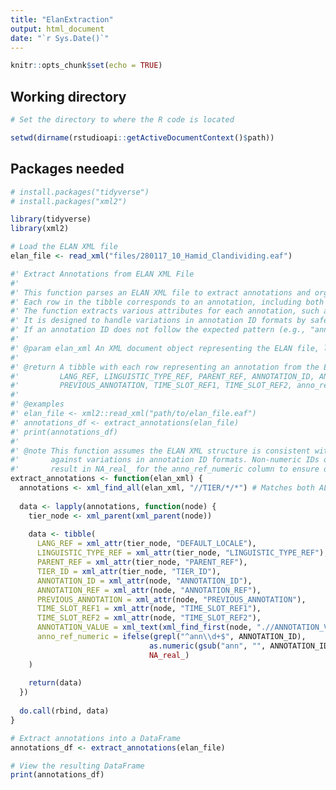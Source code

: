 ```yaml
---
title: "ElanExtraction"
output: html_document
date: "`r Sys.Date()`"
---
```


```r
knitr::opts_chunk$set(echo = TRUE)
```



## Working directory

```r
# Set the directory to where the R code is located 

setwd(dirname(rstudioapi::getActiveDocumentContext()$path))

```

## Packages needed 

```r
# install.packages("tidyverse")
# install.packages("xml2")

library(tidyverse)
library(xml2)

```

```r
# Load the ELAN XML file
elan_file <- read_xml("files/280117_10_Hamid_Clandividing.eaf")

#' Extract Annotations from ELAN XML File
#'
#' This function parses an ELAN XML file to extract annotations and organize them into a tibble (DataFrame).
#' Each row in the tibble corresponds to an annotation, including both ALIGNABLE_ANNOTATION and REF_ANNOTATION types.
#' The function extracts various attributes for each annotation, such as linguistic references, annotation IDs, and time slots.
#' It is designed to handle variations in annotation ID formats by safely converting string IDs to numeric where applicable.
#' If an annotation ID does not follow the expected pattern (e.g., "ann" followed by digits), it avoids conversion to prevent coercion warnings.
#'
#' @param elan_xml An XML document object representing the ELAN file, loaded using xml2::read_xml().
#'
#' @return A tibble with each row representing an annotation from the ELAN file and columns for:
#'         LANG_REF, LINGUISTIC_TYPE_REF, PARENT_REF, ANNOTATION_ID, ANNOTATION_REF, ANNOTATION_VALUE,
#'         PREVIOUS_ANNOTATION, TIME_SLOT_REF1, TIME_SLOT_REF2, anno_ref_numeric, and TIER_ID.
#'
#' @examples
#' elan_file <- xml2::read_xml("path/to/elan_file.eaf")
#' annotations_df <- extract_annotations(elan_file)
#' print(annotations_df)
#'
#' @note This function assumes the ELAN XML structure is consistent with ELAN standards, but it is robust
#'       against variations in annotation ID formats. Non-numeric IDs or IDs not following the "ann\d+" pattern
#'       result in NA_real_ for the anno_ref_numeric column to ensure data integrity.
extract_annotations <- function(elan_xml) {
  annotations <- xml_find_all(elan_xml, "//TIER/*/*") # Matches both ALIGNABLE_ANNOTATION and REF_ANNOTATION
  
  data <- lapply(annotations, function(node) {
    tier_node <- xml_parent(xml_parent(node))
    
    data <- tibble(
      LANG_REF = xml_attr(tier_node, "DEFAULT_LOCALE"),
      LINGUISTIC_TYPE_REF = xml_attr(tier_node, "LINGUISTIC_TYPE_REF"),
      PARENT_REF = xml_attr(tier_node, "PARENT_REF"),
      TIER_ID = xml_attr(tier_node, "TIER_ID"),
      ANNOTATION_ID = xml_attr(node, "ANNOTATION_ID"),
      ANNOTATION_REF = xml_attr(node, "ANNOTATION_REF"),
      PREVIOUS_ANNOTATION = xml_attr(node, "PREVIOUS_ANNOTATION"),
      TIME_SLOT_REF1 = xml_attr(node, "TIME_SLOT_REF1"),
      TIME_SLOT_REF2 = xml_attr(node, "TIME_SLOT_REF2"),
      ANNOTATION_VALUE = xml_text(xml_find_first(node, ".//ANNOTATION_VALUE")),
      anno_ref_numeric = ifelse(grepl("^ann\\d+$", ANNOTATION_ID), 
                               as.numeric(gsub("ann", "", ANNOTATION_ID, fixed = TRUE)), 
                               NA_real_)
    )
    
    return(data)
  })
  
  do.call(rbind, data)
}

# Extract annotations into a DataFrame
annotations_df <- extract_annotations(elan_file)

# View the resulting DataFrame
print(annotations_df)

```


